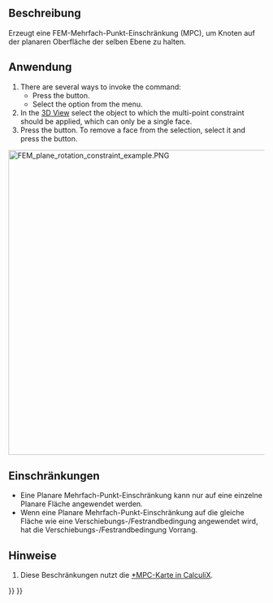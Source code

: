 <languages/>

{{Docnav/de
|[[FEM_ConstraintFlowVelocity/de| RandbedingungStrömungsgeschwindigkeit]]
|[[FEM_ConstraintSectionPrint/de| RandbedingungQuerschnittsAusgabe]]
|[[FEM_Workbench/de|FEM]]
|IconL=FEM_ConstraintFlowVelocity.svg
|IconR=FEM_ConstraintSectionPrint.svg
|IconC=Workbench_FEM.svg
}}

{{GuiCommandContainer|
{{GuiCommand
|Name=FEM ConstraintPlaneRotation
|MenuLocation=Model → Geometrical Analysis Features → Plane Multi-Point Constraint
|Workbenches=[[FEM_Workbench|FEM]]
|SeeAlso=[[FEM_ConstraintTransform|FEM Constraint transform]]
}}
{{GuiCommandFemInfo
|Solvers=CalculiX
}}
}}

<span id="Description"></span>
==Beschreibung==

Erzeugt eine FEM-Mehrfach-Punkt-Einschränkung (MPC), um Knoten auf der planaren Oberfläche der selben Ebene zu halten.

<span id="Usage"></span>
==Anwendung==

# There are several ways to invoke the command:
#* Press the {{Button|[[Image:FEM_ConstraintPlaneRotation.svg|16px]] [[FEM_ConstraintPlaneRotation|Plane Multi-Point Constraint]]}} button.
#* Select the {{MenuCommand|Model → Geometrical Analysis Features → [[Image:FEM_ConstraintPlaneRotation.svg|16px]] Plane Multi-Point Constraint}} option from the menu.
# In the [[3D_View|3D View]] select the object to which the multi-point constraint should be applied, which can only be a single face.
# Press the {{Button|Add}} button. To remove a face from the selection, select it and press the {{Button|Remove}} button.

[[Image:FEM_plane_rotation_constraint_example.PNG|600px]]
{{Caption|Beispiel für die Verwendung einer ebenen Mehrpunktbeschränkung. Beide einfach gestützten Träger sind derselben Kraft ausgesetzt, aber beim unteren Träger wird eine ebene Mehrfach-Punkt-Randbedingung auf das grüne Segment der Oberseite angewendet. Dadurch werden die Knoten dort gezwungen, auf derselben Ebene zu bleiben, und die Verformung wird verändert (hier skaliert).}}

<span id="Limitations"></span>
==Einschränkungen==

* Eine Planare Mehrfach-Punkt-Einschränkung kann nur auf eine einzelne Planare Fläche angewendet werden.
* Wenn eine Planare Mehrfach-Punkt-Einschränkung auf die gleiche Fläche wie eine  Verschiebungs-/Festrandbedingung angewendet wird, hat die Verschiebungs-/Festrandbedingung Vorrang.

<span id="Notes"></span>
==Hinweise==

# Diese Beschränkungen nutzt die [http://web.mit.edu/calculix_v2.7/CalculiX/ccx_2.7/doc/ccx/node220.html *MPC-Karte in CalculiX].


{{Docnav/de
|[[FEM_ConstraintFlowVelocity/de| RandbedingungStrömungsgeschwindigkeit]]
|[[FEM_ConstraintSectionPrint/de| RandbedingungQuerschnittsAusgabe]]
|[[FEM_Workbench/de|FEM]]
|IconL=FEM_ConstraintFlowVelocity.svg
|IconR=FEM_ConstraintSectionPrint.svg
|IconC=Workbench_FEM.svg
}}

{{FEM_Tools_navi{{#translation:}}}}
{{Userdocnavi{{#translation:}}}}